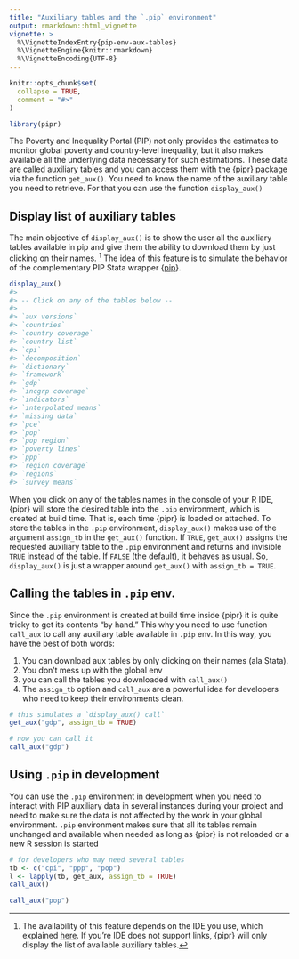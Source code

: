 ```yaml
---
title: "Auxiliary tables and the `.pip` environment"
output: rmarkdown::html_vignette
vignette: >
  %\VignetteIndexEntry{pip-env-aux-tables}
  %\VignetteEngine{knitr::rmarkdown}
  %\VignetteEncoding{UTF-8}
---
```


```r
knitr::opts_chunk$set(
  collapse = TRUE,
  comment = "#>"
)
```

```r
library(pipr)
```

The Poverty and Inequality Portal (PIP) not only provides the estimates to monitor global poverty and country-level inequality, but it also makes available all the underlying data necessary for such estimations. These data are called auxiliary tables and you can access them with the {pipr} package via the function `get_aux()`. You need to know the name of the auxiliary table you need to retrieve. For that you can use the function `display_aux()`

## Display list of auxiliary tables

The main objective of `display_aux()` is to show the user all the auxiliary tables available in pip and give them the ability to download them by just clicking on their names. [^1] The idea of this feature is to simulate the behavior of the complementary PIP Stata wrapper {[pip](https://github.com/worldbank/pip)}.

[^1]: The availability of this feature depends on the IDE you use, which explained [here](https://cli.r-lib.org/reference/links.html). If you're IDE does not support links, {pipr} will only display the list of available auxiliary tables.

```r
display_aux()
#> 
#> -- Click on any of the tables below --
#> 
#> `aux versions`
#> `countries`
#> `country coverage`
#> `country list`
#> `cpi`
#> `decomposition`
#> `dictionary`
#> `framework`
#> `gdp`
#> `incgrp coverage`
#> `indicators`
#> `interpolated means`
#> `missing data`
#> `pce`
#> `pop`
#> `pop region`
#> `poverty lines`
#> `ppp`
#> `region coverage`
#> `regions`
#> `survey means`
```

When you click on any of the tables names in the console of your R IDE, {pipr} will store the desired table into the `.pip` environment, which is created at build time. That is, each time {pipr} is loaded or attached. To store the tables in the `.pip` environment, `display_aux()` makes use of the argument `assign_tb` in the `get_aux()` function. If `TRUE`, `get_aux()` assigns the requested auxiliary table to the `.pip` environment and returns and invisible `TRUE` instead of the table. If `FALSE` (the default), it behaves as usual. So, `display_aux()` is just a wrapper around `get_aux()` with `assign_tb = TRUE`.

## Calling the tables in `.pip` env.

Since the `.pip` environment is created at build time inside {pipr} it is quite tricky to get its contents "by hand." This why you need to use function `call_aux` to call any auxiliary table available in `.pip` env. In this way, you have the best of both words:

1.  You can download aux tables by only clicking on their names (ala Stata).
2.  You don't mess up with the global env
3.  you can call the tables you downloaded with `call_aux()`
4.  The `assign_tb` option and `call_aux` are a powerful idea for developers who need to keep their environments clean.

```r
# this simulates a `display_aux() call`
get_aux("gdp", assign_tb = TRUE)

# now you can call it
call_aux("gdp")

```

## Using `.pip` in development

You can use the `.pip` environment in development when you need to interact with PIP auxiliary data in several instances during your project and need to make sure the data is not affected by the work in your global environment. `.pip` environment makes sure that all its tables remain unchanged and available when needed as long as {pipr} is not reloaded or a new R session is started

```r
# for developers who may need several tables
tb <- c("cpi", "ppp", "pop")
l <- lapply(tb, get_aux, assign_tb = TRUE)
call_aux()

call_aux("pop")
```

